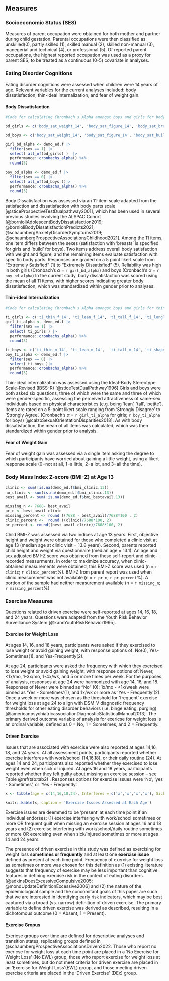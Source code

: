 
## Measures

### Socioeconomic Status (SES)

Measures of parent occupation were obtained for both mother and partner during child gestation. Parental occupations were then classified as unskilled(0), partly skilled (1), skilled manual (2), skilled non-manual (3), manegerial and technical (4), or professional (5). Of reported parent occupations, the highest reported occupation was used as a proxy for parent SES, to be treated as a continuous (0-5) covariate in analyses.

### Eating Disorder Cognitions

Eating disorder cognitions were assessed when children were 14 years of age. Relevant variables for the current analyses included: body dissatisfaction, thin-ideal internalization, and fear of weight gain.

#### Body Dissatisfaction

```r
#Code for calculating Chronbach's Alpha amongst boys and girls for body dissatisfaction

bd_girls <- c('body_sat_weight_14', 'body_sat_figure_14', 'body_sat_breasts_14',  'body_sat_stomach_14', 'body_sat_waist_14', 'body_sat_thighs_14', 'body_sat_buttocks_14', 'body_sat_hips_14', 'body_sat_legs_14', 'body_sat_hair_14')

bd_boys <- c('body_sat_weight_14', 'body_sat_figure_14', 'body_sat_build_14',  'body_sat_stomach_14', 'body_sat_waist_14', 'body_sat_thighs_14', 'body_sat_buttocks_14', 'body_sat_hips_14', 'body_sat_legs_14', 'body_sat_hair_14')

girl_bd_alpha <- demo_ed.f |> 
  filter(sex == 1) |> 
  select( all_of(bd_girls) )  |> 
  performance::cronbachs_alpha() %>% 
  round(3)

boy_bd_alpha <- demo_ed.f |> 
  filter(sex == 0) |> 
  select( all_of(bd_boys ))|> 
  performance::cronbachs_alpha() %>% 
  round(3)
```


Body Dissatisfaction was assessed via an 11-item scale adapted from the satisfaction and dissatisfaction with body parts scale [@sticeProspectiveTestDualpathway2001], which has been used in several previous studies involving the ALSPAC Cohort [@bornioliAdolescentBodyDissatisfaction2019; @bornioliBodyDissatisfactionPredicts2021; @schaumbergAnxietyDisorderSymptoms2019; @schaumbergProspectiveAssociationsChildhood2021]. Among the 11 items, one item differs between the sexes (satisfaction with 'breasts' is specified for girls and 'build' for boys). Two items address overall body satisfaction with weight and figure, and the remaining items evaluate satisfaction with specific body parts. Responses are graded on a 5 point likert scale from "Extremely Satisfied" (1) to "Extremely Dissatisfied" (5). Reliability was high in both girls (Cronbach's $\alpha$ = `r girl_bd_alpha`) and boys (Cronbach's $\alpha$ = `r boy_bd_alpha`)  In the current study, body dissatisfaction was scored using the mean of all 11 items, with higher scores indicating greater body dissatisfaction, which was standardized within gender prior to analyses.

#### Thin-ideal Internalization

```r
#Code for calculating Chronbach's Alpha amongst boys and girls for thin-ideal internalization

ti_girls <- c('ti_thin_f_14', 'ti_lean_f_14', 'ti_tall_f_14', 'ti_longlegs_f_14',  'ti_shapely_f_14', 'ti_petite_f_14')
girl_ti_alpha <- demo_ed.f |> 
  filter(sex == 1) |> 
  select( ti_girls ) |> 
  performance::cronbachs_alpha() %>% 
  round(3)

ti_boys <- c('ti_thin_m_14', 'ti_lean_m_14',  'ti_tall_m_14', 'ti_shape_m_14','ti_muscles_m_14', 'ti_bodybuild_m_14')
boy_ti_alpha <- demo_ed.f |> 
  filter(sex == 0) |> 
  select( ti_boys )|> 
  performance::cronbachs_alpha() %>% 
  round(3)

```

Thin-ideal internalization was assessed using the Ideal-Body Stereotype Scale-Revised (IBSS-R) [@sticeTestDualPathway1996] Girls and boys were both asked six questions, three of which were the same and three of which were gender-specific, assessing the perceived attractiveness of same-sex individuals based on physical characteristics (e.g. being 'lean', 'tall', 'petite'). Items are rated on a 5-point likert scale ranging from 'Strongly Disagree' to 'Strongly Agree'. (Cronbach's $\alpha$ = `r girl_ti_alpha` for girls; `r boy_ti_alpha` for boys) [@calzoSexualOrientationDisparities2018]. As with body dissatisfaction, the mean of all items was calculated, which was then standardized within gender prior to analysis.

#### Fear of Weight Gain

Fear of weight gain was assessed via a single item asking the degree to which participants have worried about gaining a little weight, using a likert response scale (0=not at all, 1=a little, 2=a lot, and 3=all the time). 

### Body Mass Index Z-score (BMI-Z) at Age 13

```r
clinic <- sum(!is.na(demo_ed.f$bmi_clinic.13))
no_clinic <- sum(is.na(demo_ed.f$bmi_clinic.13))
best_avail <- sum(!is.na(demo_ed.f$bmi_bestavail.13))

missing_n <- 7688- best_avail
pr_n <- best_avail-clinic
missing_percent <- round ((7688 - best_avail)/7688*100 , 2)
clinic_percent <-  round ((clinic)/7688*100, 2)
pr_percent <- round((best_avail-clinic)/7688*100, 2)

```


Child BMI-Z was assessed via two indices at age 13 years. First, objective height and weight were obtained for those who completed a clinic visit at age 13 (median age at clinic visit = 13.8 years). Second, parents reported child height and weight via questionnaire (median age = 13.1). An age and sex adjusted BMI-Z score was obtained from these self-report and clinic-recorded measurments. In order to maximize accuracy, when clinic-obtained measurements were obtained, this BMI-Z score was used (n = `r clinic`; `r clinic_percent`%). BMI-Z from parent report was used when clinic measurement was not available (n = `r pr_n`; `r pr_percent`%). A portion of the sample had neither measurement available (n = `r missing_n`; `r missing_percent`%)

### Exercise Measures

Questions related to driven exercise were self-reported at ages 14, 16, 18, and 24 years. Questions were adapted from the Youth Risk Behavior Survelliance System [@kannYouthRiskBehavior1995].

#### Exercise for Weight Loss

At ages 14, 16, and 18 years, participants were asked if they exercised to lose weight or avoid gaining weight, with response options of: No(0), Yes-Sometimes(1), and Yes-Frequently(2).

At age 24, participants were asked the frequency with which they exercised to lose weight or avoid gaining weight, with response options of: Never, \<1x/mo, 1-3x/mo, 1-4x/wk, and 5 or more times per week. For the purposes of analysis, responses at age 24 were harmonized with age 14, 16, and 18. Responses of Never were binned as "No" (0); 1x/mo - <1x/week were binned as 'Yes - Sometimes'(1), and 1x/wk or more as 'Yes - Frequently'(2). Once a week or more was chosen as the threshold for 'frequent' exercise for weight loss at age 24 to align with DSM-V diagnostic frequency thresholds for other eating disorder behaviors (i.e. binge eating, purging)[@americanpsychiatricassociationDiagnosticStatisticalManual2013]. The primary derived outcome variable of analysis for exericse for weight loss is an ordinal variable, defined as 0 = No, 1 = Sometimes, and 2 = Frequently. 


#### Driven Exercise

Issues that are associated with exercise were also reported at ages 14,16, 18, and 24 years. At all assessment points, participants reported whether exercise interferes with work/school (14,16,18), or their daily routine (24). At ages 14 and 24, participants also reported whether they exercised to lose weight even when sick or injured. At ages 16 and 18 years, participants reported whether they felt guilty about missing an exercise session -- see Table \@ref(tab:tab2) .  Responses options for exercise issues were 'No', 'yes - Sometimes', or 'Yes - Frequently'. 

```r
x <- tibble(age = c(14,16,18,24), Interferes = c('x','x','x','x'), Sick_Injured = c('x',' ',' ', 'x'), Guilt = c('' ,'x','x', '')) 

knitr::kable(x, caption = 'Exercise Issues Assessed at Each Age')
```

Exercise issues are deemmed to be 'present' at each time point if an individual endorses: (1) exercise interfering with work/school sometimes or more OR frequent guilt when missing an exercise session at ages 16 and 18 years and (2) exercise interfering with work/school/daily routine sometimes or more OR exercising even when sick/injured sometimes or more at ages 14 and 24 years. 

The presence of driven exercise in this study was defined as exercising for weight loss **sometimes or frequently** and at least one **exercise issue** defined as  present at each time point. Frequency of exercise for weight loss as sometimes or more was chosen for this definition as (1) existing literature suggests that frequency of exercise may be less important than cognitive features in defining exercise risk in the context of eating disorders [@adkinsDoesExcessiveCompulsive2005; @mondUpdateDefinitionExcessive2006] and (2) the nature of the epidemiological sample and the concomitant goals of this paper are such that we are interested in identifying early risk indicators, which may be best captured via a broad (vs. narrow) definition of driven exercise. The primary variable to define driven exercise was derived as described, resulting in a dichotomous outcome (0 = Absent, 1 = Present). 


#### Exercise Gropus

Exericse groups over time are defined for descriptive analyses and transition states, replicating groups defined in @schaumbergProspectiveAssociationsDriven2022. Those who report no exericse for weight loss at each time point are placed in a 'No Exercise for Weight Loss' (No EWL) group, those who report exercise for weight loss at least sometimes, but do not meet criteria for driven exercise are placed in an 'Exercise for Weight Loss'(EWL) group, and those meeting driven exercise criteria are placed in the 'Driven Exercise' (DEx) group.